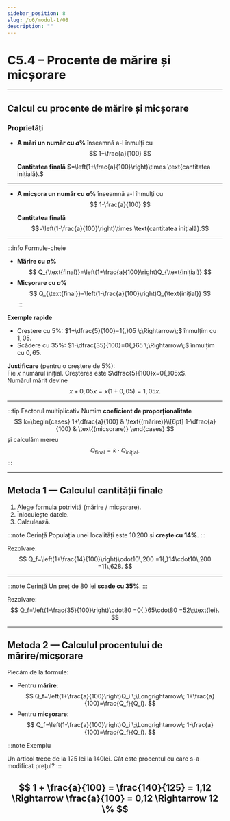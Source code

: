 ```yaml
---
sidebar_position: 8
slug: /c6/modul-1/08
description: ""
---
```



# C5.4 – Procente de mărire și micșorare

---

## Calcul cu procente de mărire și micșorare

### Proprietăți

- **A mări un număr cu $a\%$** înseamnă a-l înmulți cu  
  $$
  1+\frac{a}{100}
  $$
  
  **Cantitatea finală** $=\left(1+\frac{a}{100}\right)\times \text{cantitatea inițială}.$

---

- **A micșora un număr cu $a\%$** înseamnă a-l înmulți cu  
  $$
  1-\frac{a}{100}
  $$

  **Cantitatea finală**  
  $$=\left(1-\frac{a}{100}\right)\times \text{cantitatea inițială}.$$

---

:::info Formule-cheie
- **Mărire cu $a\%$**  
  $$
  Q_{\text{final}}=\left(1+\frac{a}{100}\right)Q_{\text{inițial}}
  $$
- **Micșorare cu $a\%$**  
  $$
  Q_{\text{final}}=\left(1-\frac{a}{100}\right)Q_{\text{inițial}}
  $$
:::

**Exemple rapide**

- Creștere cu $5\%$: $1+\dfrac{5}{100}=1{,}05 \;\Rightarrow\;$ înmulțim cu $1{,}05$.
- Scădere cu $35\%$: $1-\dfrac{35}{100}=0{,}65 \;\Rightarrow\;$ înmulțim cu $0{,}65$.

**Justificare** (pentru o creștere de $5\%$):  
Fie $x$ numărul inițial. Creșterea este $\dfrac{5}{100}x=0{,}05x$.  
Numărul mărit devine  
$$x+0{,}05x=x\bigl(1+0{,}05\bigr)=1{,}05x.$$

---

:::tip Factorul multiplicativ
Numim **coeficient de proporționalitate**  
$$
k=\begin{cases}
1+\dfrac{a}{100} & \text{(mărire)}\\[6pt]
1-\dfrac{a}{100} & \text{(micșorare)}
\end{cases}
$$
și calculăm mereu
$$Q_{\text{final}}=k\cdot Q_{\text{inițial}}.$$
:::

---

## Metoda 1 — Calculul **cantității finale**

1. Alege formula potrivită (mărire / micșorare).  
2. Înlocuiește datele.  
3. Calculează.

:::note Cerință
Populația unei localități este $10\,200$ și **crește cu $14\%$**.
:::

Rezolvare:
$$
Q_f=\left(1+\frac{14}{100}\right)\cdot10\,200
   =1{,}14\cdot10\,200
   =11\,628.
$$

---

:::note Cerință
Un preț de $80$ lei **scade cu $35\%$**.
:::

Rezolvare:
$$
Q_f=\left(1-\frac{35}{100}\right)\cdot80
   =0{,}65\cdot80
   =52\;\text{lei}.
$$

---

## Metoda 2 — Calculul **procentului** de mărire/micșorare

Plecăm de la formule:

- Pentru **mărire**:
  $$
  Q_f=\left(1+\frac{a}{100}\right)Q_i
  \;\Longrightarrow\;
  1+\frac{a}{100}=\frac{Q_f}{Q_i}.
  $$
- Pentru **micșorare**:
  $$
  Q_f=\left(1-\frac{a}{100}\right)Q_i
  \;\Longrightarrow\;
  1-\frac{a}{100}=\frac{Q_f}{Q_i}.
  $$

:::note Exemplu

Un articol trece de la 125 lei la 140lei. Cât este procentul cu care s-a modificat prețul?
:::

$$
1 + \frac{a}{100} = \frac{140}{125} = 1,12 \Rightarrow \frac{a}{100} = 0,12 \Rightarrow 12 \% 
$$
---
